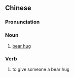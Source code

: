 ==Chinese==
{{zh-forms}}

===Pronunciation===
{{zh-pron
|m=xióngbào
|cat=n,v
}}

===Noun===
{{zh-noun}}

# [[bear hug]]

===Verb===
{{zh-verb}}

# to give someone a bear hug